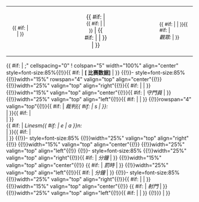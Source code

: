 {| cellspacing="0" style="width: 100%; background: {{{bg|#eeeeee}}};" class="vevent"
|- class="summary"
|width="15%" align="center" style=font-size:85%|{{{date}}}{{ #if: {{{time|}}} |<br /> {{{time}}} | }}
|width="25%" align="right" class="vcard attendee" | <span class="fn org">{{{team1}}}</span>
|width="15%" align="center"|{{ #if: {{{score|}}} | '''{{{score}}}'''<br /><small>{{ #if: {{{periods|}}} | {{{periods}}} | }}</small> | {{ #if: {{{time|}}} | ''{{{time}}}'' | }} | }}
|width="25%" align="left" class="vcard attendee" | <span class="fn org">{{{team2}}}</span>
|style=font-size:85% |{{ #if: {{{stadium|}}} | <span class="location">{{{stadium}}}</span> | }}{{ #if: {{{attendance|}}} |<br /> ''觀眾:'' {{{attendance}}} | }}
|}
{{ #if: {{{score|}}} | {{{!}} class="collapsible collapsed" style="width: 100%; background: {{{bg|#eeeeee}}};" cellspacing="0"
! colspan="5" width="100%" align="center" style=font-size:85%{{!}}{{ #if: {{{reference|}}} | '''[{{{reference}}} 比赛数据]''' | }}
{{!}}- style=font-size:85%
{{!}}width="15%" rowspan="4" valign="top" align="center"{{!}}
{{!}}width="25%" valign="top" align="right"{{!}}{{ #if: {{{goalie1|}}} | {{{goalie1}}} | }}
{{!}}width="15%" valign="top" align="center"{{!}}{{ #if: {{{goalie1|}}} | ''守門員'' | }}
{{!}}width="25%" valign="top" align="left"{{!}}{{ #if: {{{goalie2|}}} | {{{goalie2}}} | }}
{{!}}rowspan="4" valign="top"{{!}}{{ #if: {{{official|}}} | ''裁判{{ #if: {{{official2|}}} | s | }}:'' <br />{{{official}}} | }}{{ #if: {{{official2|}}} | <br />{{{official2}}} | }}<br />{{ #if: {{{linesman|}}} | ''Linesm{{ #if: {{{linesman2|}}} | e | a }}n:''<br />{{{linesman}}} | }}{{ #if: {{{linesman2|}}} | <br />{{{linesman2}}} | }}
{{!}}- style=font-size:85%
{{!}}width="25%" valign="top" align="right"{{!}}{{{goals1|}}}
{{!}}width="15%" valign="top" align="center"{{!}}{{{progression|}}}
{{!}}width="25%" valign="top" align="left"{{!}}{{{goals2|}}} 
{{!}}- style=font-size:85%
{{!}}width="25%" valign="top" align="right"{{!}}{{ #if: {{{penalties1|}}} | ''{{{penalties1}}}分鐘'' | }}
{{!}}width="15%" valign="top" align="center"{{!}} {{ #if: {{{penalties1|}}} | ''罰時'' | }}
{{!}}width="25%" valign="top" align="left"{{!}}{{ #if: {{{penalties2|}}} | ''{{{penalties2}}}分鐘'' | }}
{{!}}- style=font-size:85%
{{!}}width="25%" valign="top" align="right"{{!}}{{ #if: {{{shots1|}}} | ''{{{shots1}}}'' | }}
{{!}}width="15%" valign="top" align="center"{{!}} {{ #if: {{{shots1|}}} | ''射門'' | }}
{{!}}width="25%" valign="top" align="left"{{!}}{{ #if: {{{shots2|}}} | ''{{{shots2}}}'' | }}
{{!}}} | }}<noinclude>

{{Documentation, template}}
<!-- PLEASE ADD THIS TEMPLATE'S CATEGORIES AND INTERWIKIS TO THE /doc SUBPAGE, THANKS -->
</noinclude>